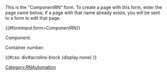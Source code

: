 <noinclude>
This is the "ComponentRN" form.
To create a page with this form, enter the page name below;
if a page with that name already exists, you will be sent to a form to edit that page.


{{#forminput:form=ComponentRN}}

</noinclude><includeonly>
<div id="wikiPreview" style="display: none; padding-bottom: 25px; margin-bottom: 25px; border-bottom: 1px solid #AAAAAA;"></div>

{{{info|page name=Draft:RN/<ComponentRN[ComponentId]>/<ComponentRN[ReleaseNumber]>|create title=Create a new RN |edit title=Editing {{#explode:{{FULLPAGENAME}}|/|2}}  }}}

{{{for template|ComponentRN}}}

<div class="col-md-2 form-label">Component:</div> 
<div class="col-md-10">{{{field|ComponentId|input type=dropdown|cargo table=Component|cargo field=Id|mapping template=ComponentMap}}}</div>
<div class="col-md-2 form-label">Container number:{{FormTip|Enter the Container-based release number exactly as defined here.}}</div> 
<div class="col-md-10">{{{field|ReleaseNumber|input type=regexp|regexp=/^\d{3}\.\d(?:\.\d{3}(?:\.\d{4}(?:\.RE)?)?)?$/|message=Use format: n.n.nnn.nn|placeholder=Enter release number in 100.0.000.0001 format}}}</div>
<div style="clear:both"></div>

{{{end template}}}

{{#css: div#acrolinx-block {display:none} }}
{{{standard input|summary}}}

{{{standard input|minor edit}}} {{{standard input|watch}}}

{{{standard input|save}}} {{{standard input|preview}}} {{{standard input|changes}}} {{{standard input|cancel}}}
{{HideExpandAll}}</includeonly><noinclude>[[Category:RNAutomation]]</noinclude>